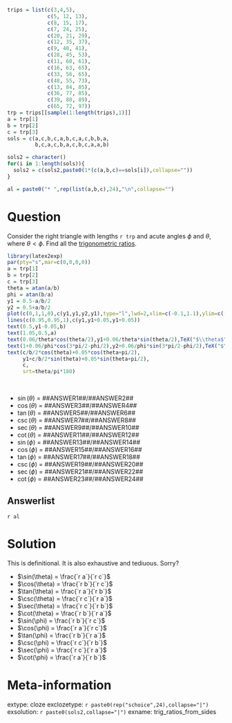```r
trips = list(c(3,4,5),
             c(5, 12, 13),
             c(8, 15, 17),
             c(7, 24, 25),
             c(20, 21, 29),
             c(12, 35, 37),
             c(9, 40, 41),
             c(28, 45, 53),
             c(11, 60, 61),
             c(16, 63, 65),
             c(33, 56, 65),
             c(48, 55, 73),
             c(13, 84, 85),
             c(36, 77, 85),
             c(39, 80, 89),
             c(65, 72, 97))
trp = trips[[sample(1:length(trips),1)]]
a = trp[1]
b = trp[2]
c = trp[3]
sols = c(a,c,b,c,a,b,c,a,c,b,b,a,
         b,c,a,c,b,a,c,b,c,a,a,b)

sols2 = character()
for(i in 1:length(sols)){
  sols2 = c(sols2,paste0(1*(c(a,b,c)==sols[i]),collapse=""))
}

al = paste0("* ",rep(list(a,b,c),24),"\n",collapse="")
```

Question
========

Consider the right triangle with lengths `r trp` and acute angles $\phi$ and $\theta$, where $\theta<\phi$. Find all the [trigonometric ratios](https://en.wikipedia.org/wiki/Trigonometric_functions#Right-angled_triangle_definitions). 

```r
library(latex2exp)
par(pty="s",mar=c(0,0,0,0))
a = trp[1]
b = trp[2]
c = trp[3]
theta = atan(a/b)
phi = atan(b/a)
y1 = 0.5-a/b/2
y2 = 0.5+a/b/2
plot(c(0,1,1,0),c(y1,y1,y2,y1),type="l",lwd=2,xlim=c(-0.1,1.1),ylim=c(-0.1,1.1))
lines(c(0.95,0.95,1),c(y1,y1+0.05,y1+0.05))
text(0.5,y1-0.05,b)
text(1.05,0.5,a)
text(0.06/theta*cos(theta/2),y1+0.06/theta*sin(theta/2),TeX("$\\theta$"))
text(1+0.06/phi*cos(3*pi/2-phi/2),y2+0.06/phi*sin(3*pi/2-phi/2),TeX("$\\phi$"))
text(c/b/2*cos(theta)+0.05*cos(theta+pi/2),
     y1+c/b/2*sin(theta)+0.05*sin(theta+pi/2),
     c,
     srt=theta/pi*180)


```
\



* $\sin(\theta)$ = ##ANSWER1##/##ANSWER2##
* $\cos(\theta)$ = ##ANSWER3##/##ANSWER4##
* $\tan(\theta)$ = ##ANSWER5##/##ANSWER6##
* $\csc(\theta)$ = ##ANSWER7##/##ANSWER8##
* $\sec(\theta)$ = ##ANSWER9##/##ANSWER10##
* $\cot(\theta)$ = ##ANSWER11##/##ANSWER12##
* $\sin(\phi)$ = ##ANSWER13##/##ANSWER14##
* $\cos(\phi)$ = ##ANSWER15##/##ANSWER16##
* $\tan(\phi)$ = ##ANSWER17##/##ANSWER18##
* $\csc(\phi)$ = ##ANSWER19##/##ANSWER20##
* $\sec(\phi)$ = ##ANSWER21##/##ANSWER22##
* $\cot(\phi)$ = ##ANSWER23##/##ANSWER24##

Answerlist
--------

`r al`


Solution
========

This is definitional. It is also exhaustive and tediuous. Sorry?

* $\sin(\theta) = \frac{`r a`}{`r c`}$
* $\cos(\theta) = \frac{`r b`}{`r c`}$
* $\tan(\theta) = \frac{`r a`}{`r b`}$
* $\csc(\theta) = \frac{`r c`}{`r a`}$
* $\sec(\theta) = \frac{`r c`}{`r b`}$
* $\cot(\theta) = \frac{`r b`}{`r a`}$
* $\sin(\phi) = \frac{`r b`}{`r c`}$
* $\cos(\phi) = \frac{`r a`}{`r c`}$
* $\tan(\phi) = \frac{`r b`}{`r a`}$
* $\csc(\phi) = \frac{`r c`}{`r b`}$
* $\sec(\phi) = \frac{`r c`}{`r a`}$
* $\cot(\phi) = \frac{`r a`}{`r b`}$

Meta-information
============
extype: cloze
exclozetype: `r paste0(rep("schoice",24),collapse="|")`
exsolution: `r paste0(sols2,collapse="|")`
exname: trig_ratios_from_sides